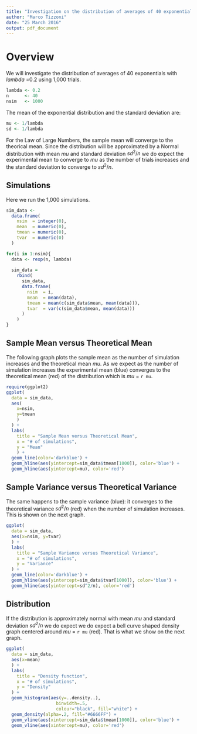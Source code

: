 ```yaml
---
title: "Investigation on the distribution of averages of 40 exponentials"
author: "Marco Tizzoni"
date: "25 March 2016"
output: pdf_document
---
```


# Overview
We will investigate the distribution of averages of 40 exponentials with $lambda$ =0.2 using 1,000 trials.

```r
lambda <- 0.2
n      <- 40
nsim   <- 1000
```

The mean of the exponential distribution and the standard deviation are:
```r
mu <- 1/lambda
sd <- 1/lambda
```

For the Law of Large Numbers, the sample mean will converge to the theorical mean. Since the distribution will be approximated by a Normal distribution with mean $mu$ and standard deviation $sd^2/n$ we do expect the experimental mean to converge to $mu$ as the number of trials increases and the standard deviation to converge to $sd^2/n$.

## Simulations
Here we run the 1,000 simulations.
```r
sim_data <- 
  data.frame( 
    nsim  = integer(0), 
    mean  = numeric(0),
    tmean = numeric(0),
    tvar  = numeric(0)
  )

for(i in 1:nsim){
  data <- rexp(n, lambda)
  
  sim_data = 
    rbind(
      sim_data, 
      data.frame(
        nsim  = i, 
        mean  = mean(data),
        tmean = mean(c(sim_data$mean, mean(data))),
        tvar  = var(c(sim_data$mean, mean(data)))
      )
    )
}
```

## Sample Mean versus Theoretical Mean
The following graph plots the sample mean as the number of simulation increases and the theoretical mean $mu$. As we expect as the number of simulation increases the experimental mean (blue) converges to the theoretical mean (red) of the distribution which is $mu$ = `r mu`.
```r
require(ggplot2)
ggplot(
  data = sim_data, 
  aes(
    x=nsim, 
    y=tmean
    )
  ) + 
  labs(
    title = "Sample Mean versus Theoretical Mean",
    x = "# of simulations",
    y = "Mean"
    ) +
  geom_line(color='darkblue') +
  geom_hline(aes(yintercept=sim_data$tmean[1000]), color='blue') +
  geom_hline(aes(yintercept=mu), color='red')
```


## Sample Variance versus Theoretical Variance
The same happens to the sample variance (blue): it converges to the theoretical variance $sd^2/n$ (red) when the number of simulation increases. This is shown on the next graph.

```r
ggplot(
  data = sim_data, 
  aes(x=nsim, y=tvar)
  ) + 
  labs(
    title = "Sample Variance versus Theoretical Variance",
    x = "# of simulations",
    y = "Variance"
  ) +
  geom_line(color='darkblue') + 
  geom_hline(aes(yintercept=sim_data$tvar[1000]), color='blue') +
  geom_hline(aes(yintercept=sd^2/n), color='red')
```

## Distribution
If the distribution is approximately normal with mean $mu$ and standard deviation $sd^2/n$ we do expect we do expect a bell curve shaped density graph centered around  $mu$ = `r mu` (red). That is what we show on the next graph.

```r
ggplot(
  data = sim_data, 
  aes(x=mean)
  ) + 
  labs(
    title = "Density function",
    x = "# of simulations",
    y = "Density"
  ) +
  geom_histogram(aes(y=..density..),
                   binwidth=.5,
                   colour="black", fill="white") +
  geom_density(alpha=.2, fill="#6666FF") +
  geom_vline(aes(xintercept=sim_data$tmean[1000]), color='blue') +
  geom_vline(aes(xintercept=mu), color='red')
```
